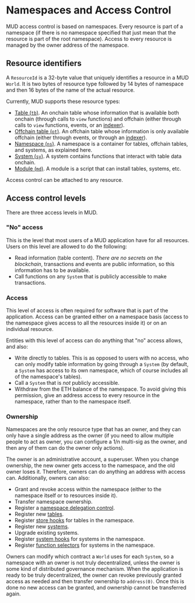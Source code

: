 # Namespaces and Access Control

MUD access control is based on namespaces.
Every resource is part of a namespace (if there is no namespace specified that just mean that the resource is part of the root namespace).
Access to every resource is managed by the owner address of the namespace.

## Resource identifiers

A `ResourceId` is a 32-byte value that uniquely identifies a resource in a MUD `World`.
It is two bytes of resource type followed by 14 bytes of namespace and then 16 bytes of the name of the actual resource.

Currently, MUD supports these resource types:

- [Table (`tb`)](https://github.com/latticexyz/mud/blob/main/packages/store/src/storeResourceTypes.sol#L11).
  An onchain table whose information that is available both onchain (through calls to `view` functions) and offchain (either through calls to `view` functions, events, or an [indexer](/services/indexer)).
- [Offchain table (`ot`)](https://github.com/latticexyz/mud/blob/main/packages/store/src/storeResourceTypes.sol#L14).
  An offchain table whose information is only available offchain (either through events, or through an [indexer](/services/indexer)).
- [Namespace (`ns`)](https://github.com/latticexyz/mud/blob/main/packages/world/src/worldResourceTypes.sol#L15).
  A namespace is a container for tables, offchain tables, and systems, as explained here.
- [System (`sy`)](https://github.com/latticexyz/mud/blob/main/packages/world/src/worldResourceTypes.sol#L25).
  A system contains functions that interact with table data onchain.
- [Module (`md`)](https://github.com/latticexyz/mud/blob/main/packages/world/src/worldResourceTypes.sol#L21).
  A module is a script that can install tables, systems, etc.

Access control can be attached to any resource.

## Access control levels

There are three access levels in MUD.

### "No" access

This is the level that most users of a MUD application have for all resources.
Users on this level are allowed to do the following:

- Read information (table content).
  _There are no secrets on the blockchain_, transactions and events are public information, so this information has to be available.
- Call functions on any `System` that is publicly accessible to make transactions.

### Access

This level of access is often required for software that is part of the application.
Access can be granted either on a namespace basis (access to the namespace gives access to all the resources inside it) or on an individual resource.

Entities with this level of access can do anything that "no" access allows, and also:

- Write directly to tables.
  This is as opposed to users with no access, who can only modify table information by going through a `System` (by default, a `System` has access to its own namespace, which of course includes all of the namespace's tables).
- Call a `System` that is _not_ publicly accessible.
- Withdraw from the ETH balance of the namespace.
  To avoid giving this permission, give an address access to every resource in the namespace, rather than to the namespace itself.

### Ownership

Namespaces are the only resource type that has an owner, and they can only have a single address as the owner (if you need to allow multiple people to act as owner, you can configure a 1/n multi-sig as the owner, and then any of them can do the owner only actions).

The owner is an administrative account, a superuser.
When you change ownership, the new owner gets access to the namespace, and the old owner loses it.
Therefore, owners can do anything an address with access can.
Additionally, owners can also:

- Grant and revoke access within the namespace (either to the namespace itself or to resources inside it).
- Transfer namespace ownership.
- Register a [namespace delegation control](/world/account-delegation).
- Register new [tables](/store/tables).
- Register [store hooks](/store/store-hooks) for tables in the namespace.
- Register new [systems](/world/systems).
- Upgrade existing systems.
- Register [system hooks](/world/system-hooks) for systems in the namespace.
- Register [function selectors](/world/function-selectors) for systems in the namespace.

Owners can modify which contract a `World` uses for each `System`, so a namespace with an owner is not truly decentralized, unless the owner is some kind of distributed governance mechanism.
When the application is ready to be truly decentralized, the owner can revoke previously granted access as needed and then transfer ownership to `address(0)`.
Once this is done no new access can be granted, and ownership cannot be transferred again.
